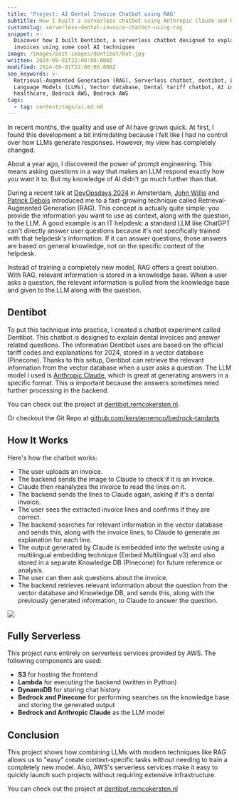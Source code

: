 ```yaml
---
title: 'Project: AI Dental Invoice Chatbot using RAG'
subtitle: How I built a serverless chatbot using Anthropic Claude and RAG
customslug: serverless-dental-invoice-chatbot-using-rag
snippet: >-
  Discover how I built Dentibot, a serverless chatbot designed to explain dental
  invoices using some cool AI techniques
image: /images/post-images/dentibot/bot.jpg
written: 2024-09-01T22:00:00.000Z
modified: 2024-09-01T22:00:00.000Z
seo_keywords: >-
  Retrieval-Augmented Generation (RAG), Serverless chatbot, dentibot, Large
  Language Models (LLMs), Vector database, Dental tariff chatbot, AI in
  healthcare, Bedrock AWS, Bedrock AWS
tags:
  - tag: content/tags/ai.md.md
---
```


In recent months, the quality and use of AI have grown quick. At first, I found this development a bit intimidating because I felt like I had no control over how LLMs generate responses. However, my view has completely changed.

About a year ago, I discovered the power of prompt engineering. This means asking questions in a way that makes an LLM respond exactly how you want it to. But my knowledge of AI didn't go much further than that.

During a recent talk at [DevOpsdays 2024](https://devopsdays.org/events/2024-amsterdam/welcome/) in Amsterdam, [John Willis](https://twitter.com/botchagalupe) and [Patrick Debois](https://twitter.com/patrickdebois) introduced me to a fast-growing technique called Retrieval-Augmented Generation (RAG). This concept is actually quite simple: you provide the information you want to use as context, along with the question, to the LLM. A good example is an IT helpdesk: a standard LLM like ChatGPT can't directly answer user questions because it's not specifically trained with that helpdesk's information. If it can answer questions, those answers are based on general knowledge, not on the specific context of the helpdesk.

Instead of training a completely new model, RAG offers a great solution. With RAG, relevant information is stored in a knowledge base. When a user asks a question, the relevant information is pulled from the knowledge base and given to the LLM along with the question.

## Dentibot

To put this technique into practice, I created a chatbot experiment called Dentibot. This chatbot is designed to explain dental invoices and answer related questions. The information Dentibot uses are based on the official tariff codes and explanations for 2024, stored in a vector database (Pinecone). Thanks to this setup, Dentibot can retrieve the relevant information from the vector database when a user asks a question. The LLM model I used is [Anthropic Claude](https://www.anthropic.com/claude), which is great at generating answers in a specific format. This is important because the answers sometimes need further processing in the backend.

You can check out the project at [dentibot.remcokersten.nl](https://dentibot.remcokersten.nl "dentibot.remcokersten.nl").

Or checkout the Git Repo at [github.com/kerstenremco/bedrock-tandarts](https://github.com/kerstenremco/bedrock-tandarts)

<Alert text="Please note that this is a Dutch-language chatbot." type="info" />

## How It Works

Here's how the chatbot works:

* The user uploads an invoice.
* The backend sends the image to Claude to check if it is an invoice.
* Claude then reanalyzes the invoice to read the lines on it.
* The backend sends the lines to Claude again, asking if it's a dental invoice.
* The user sees the extracted invoice lines and confirms if they are correct.
* The backend searches for relevant information in the vector database and sends this, along with the invoice lines, to Claude to generate an explanation for each line.
* The output generated by Claude is embedded into the website using a multilingual embedding technique (Embed Multilingual v3) and also stored in a separate Knowledge DB (Pinecone) for future reference or analysis.
* The user can then ask questions about the invoice.
* The backend retrieves relevant information about the question from the vector database and Knowledge DB, and sends this, along with the previously generated information, to Claude to answer the question.

![](/images/post-images/dentibot/diagram.png)

## Fully Serverless

This project runs entirely on serverless services provided by AWS. The following components are used:

* **S3** for hosting the frontend
* **Lambda** for executing the backend (written in Python)
* **DynamoDB** for storing chat history
* **Bedrock and Pinecone** for performing searches on the knowledge base and storing the generated output
* **Bedrock and Anthropic Claude** as the LLM model

## Conclusion

This project shows how combining LLMs with modern techniques like RAG allows us to "easy" create context-specific tasks without needing to train a completely new model. Also, AWS's serverless services make it easy to quickly launch such projects without requiring extensive infrastructure.

You can check out the project at [dentibot.remcokersten.nl](https://dentibot.remcokersten.nl "dentibot.remcokersten.nl")

